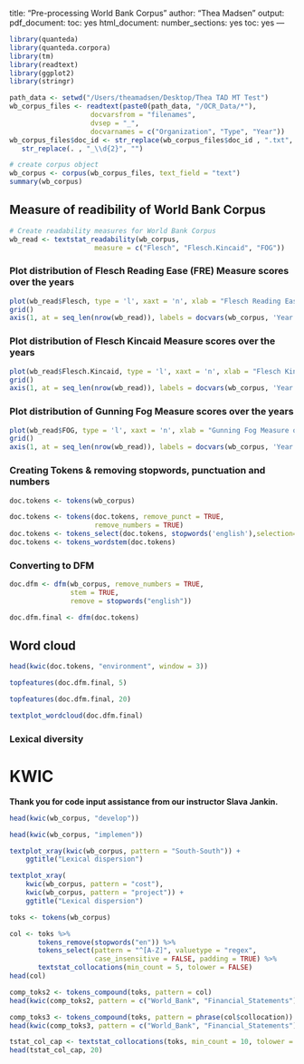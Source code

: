 title: "Pre-processing World Bank Corpus"
author: "Thea Madsen"
output:
  pdf_document:
    toc: yes
  html_document:
    number_sections: yes
    toc: yes
---
    
```r
library(quanteda)
library(quanteda.corpora)
library(tm)
library(readtext)
library(ggplot2)
library(stringr)
```

```r
path_data <- setwd("/Users/theamadsen/Desktop/Thea TAD MT Test")
wb_corpus_files <- readtext(paste0(path_data, "/OCR_Data/*"),
                    docvarsfrom = "filenames", 
                    dvsep = "_",
                    docvarnames = c("Organization", "Type", "Year"))
wb_corpus_files$doc_id <- str_replace(wb_corpus_files$doc_id , ".txt", "") %>%
   str_replace(. , "_\\d{2}", "")

# create corpus object
wb_corpus <- corpus(wb_corpus_files, text_field = "text") 
summary(wb_corpus)
```

## Measure of readibility of World Bank Corpus  
```r
# Create readability measures for World Bank Corpus
wb_read <- textstat_readability(wb_corpus,
                     measure = c("Flesch", "Flesch.Kincaid", "FOG"))
```

### Plot distribution of Flesch Reading Ease (FRE) Measure scores over the years  
```r
plot(wb_read$Flesch, type = 'l', xaxt = 'n', xlab = "Flesch Reading Ease (FRE) Measure of World Bank Annual Reports", ylab = "Flesch Score")
grid()
axis(1, at = seq_len(nrow(wb_read)), labels = docvars(wb_corpus, 'Year'))
```

### Plot distribution of Flesch Kincaid Measure scores over the years  
```r
plot(wb_read$Flesch.Kincaid, type = 'l', xaxt = 'n', xlab = "Flesch Kincaid Measure of World Bank Annual Reports", ylab = "Flesch Kincaid Score")
grid()
axis(1, at = seq_len(nrow(wb_read)), labels = docvars(wb_corpus, 'Year'))
```

### Plot distribution of Gunning Fog Measure scores over the years  
```r
plot(wb_read$FOG, type = 'l', xaxt = 'n', xlab = "Gunning Fog Measure of World Bank Annual Reports", ylab = "Gunning Fog Score")
grid()
axis(1, at = seq_len(nrow(wb_read)), labels = docvars(wb_corpus, 'Year'))
```

### Creating Tokens & removing stopwords, punctuation and numbers  
```r
doc.tokens <- tokens(wb_corpus)

doc.tokens <- tokens(doc.tokens, remove_punct = TRUE, 
                     remove_numbers = TRUE)
doc.tokens <- tokens_select(doc.tokens, stopwords('english'),selection='remove')
doc.tokens <- tokens_wordstem(doc.tokens)
```

### Converting to DFM  
```r
doc.dfm <- dfm(wb_corpus, remove_numbers = TRUE, 
               stem = TRUE, 
               remove = stopwords("english"))

doc.dfm.final <- dfm(doc.tokens)
```

## Word cloud  
```r
head(kwic(doc.tokens, "environment", window = 3))

topfeatures(doc.dfm.final, 5)

topfeatures(doc.dfm.final, 20)

textplot_wordcloud(doc.dfm.final)
```

### Lexical diversity  
# KWIC  
**Thank you for code input assistance from our instructor Slava Jankin.**  
```r
head(kwic(wb_corpus, "develop"))

head(kwic(wb_corpus, "implemen"))
```

```r
textplot_xray(kwic(wb_corpus, pattern = "South-South")) + 
    ggtitle("Lexical dispersion")
```

```r
textplot_xray(
    kwic(wb_corpus, pattern = "cost"),
    kwic(wb_corpus, pattern = "project")) + 
    ggtitle("Lexical dispersion")
```

```r
toks <- tokens(wb_corpus)
```

```r
col <- toks %>% 
       tokens_remove(stopwords("en")) %>% 
       tokens_select(pattern = "^[A-Z]", valuetype = "regex", 
                     case_insensitive = FALSE, padding = TRUE) %>% 
       textstat_collocations(min_count = 5, tolower = FALSE)
head(col)
```

```r
comp_toks2 <- tokens_compound(toks, pattern = col)
head(kwic(comp_toks2, pattern = c("World_Bank", "Financial_Statements")))
```

```r
comp_toks3 <- tokens_compound(toks, pattern = phrase(col$collocation))
head(kwic(comp_toks3, pattern = c("World_Bank", "Financial_Statements")))
```


```r
tstat_col_cap <- textstat_collocations(toks, min_count = 10, tolower = FALSE)
head(tstat_col_cap, 20)

```
